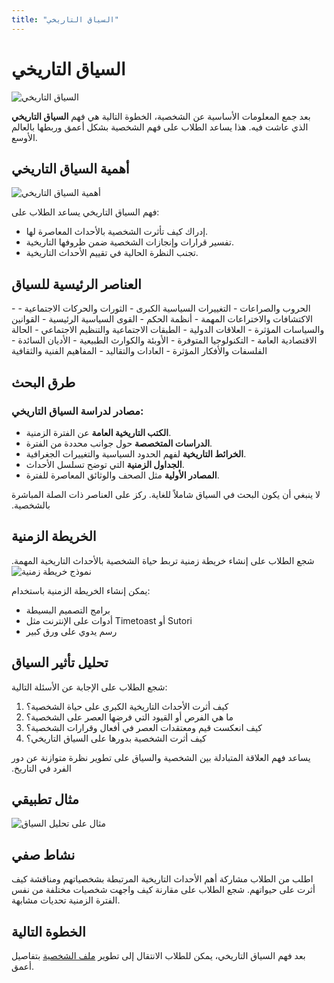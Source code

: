 ```yaml
---
title: "السياق التاريخي"
---
```


<Icon icon="traffic-cone" iconType="duotone" color="#851F6A" size={72} />

# السياق التاريخي

![السياق التاريخي](/images/context.png)

بعد جمع المعلومات الأساسية عن الشخصية، الخطوة التالية هي فهم **السياق التاريخي** الذي عاشت فيه. هذا يساعد الطلاب على فهم الشخصية بشكل أعمق وربطها بالعالم الأوسع.

## أهمية السياق التاريخي

<Frame>
  <img src="/contextimportance.png" alt="أهمية السياق التاريخي" />
</Frame>

فهم السياق التاريخي يساعد الطلاب على:

- إدراك كيف تأثرت الشخصية بالأحداث المعاصرة لها.
- تفسير قرارات وإنجازات الشخصية ضمن ظروفها التاريخية.
- تجنب النظرة الحالية في تقييم الأحداث التاريخية.

## العناصر الرئيسية للسياق

<AccordionGroup>
  <Accordion title="الأحداث التاريخية المهمة">
    - الحروب والصراعات
    - التغييرات السياسية الكبرى
    - الثورات والحركات الاجتماعية
    - الاكتشافات والاختراعات المهمة
  </Accordion>
  <Accordion title="البيئة السياسية">
    - أنظمة الحكم
    - القوى السياسية الرئيسية
    - القوانين والسياسات المؤثرة
    - العلاقات الدولية
  </Accordion>
  <Accordion title="الظروف الاجتماعية والاقتصادية">
    - الطبقات الاجتماعية والتنظيم الاجتماعي
    - الحالة الاقتصادية العامة
    - التكنولوجيا المتوفرة
    - الأوبئة والكوارث الطبيعية
  </Accordion>
  <Accordion title="القيم والمعتقدات">
    - الأديان السائدة
    - الفلسفات والأفكار المؤثرة
    - العادات والتقاليد
    - المفاهيم الفنية والثقافية
  </Accordion>
</AccordionGroup>

## طرق البحث

### مصادر لدراسة السياق التاريخي:

- **الكتب التاريخية العامة** عن الفترة الزمنية.
- **الدراسات المتخصصة** حول جوانب محددة من الفترة.
- **الخرائط التاريخية** لفهم الحدود السياسية والتغييرات الجغرافية.
- **الجداول الزمنية** التي توضح تسلسل الأحداث.
- **المصادر الأولية** مثل الصحف والوثائق المعاصرة للفترة.

<Warning>
  لا ينبغي أن يكون البحث في السياق شاملاً للغاية. ركز على العناصر ذات الصلة المباشرة بالشخصية.
</Warning>

## الخريطة الزمنية

<Tip>
  شجع الطلاب على إنشاء خريطة زمنية تربط حياة الشخصية بالأحداث التاريخية المهمة.
</Tip>

<Frame>
  <img src="/timeline.png" alt="نموذج خريطة زمنية" />
</Frame>

يمكن إنشاء الخريطة الزمنية باستخدام:

- برامج التصميم البسيطة
- أدوات على الإنترنت مثل Timetoast أو Sutori
- رسم يدوي على ورق كبير

## تحليل تأثير السياق

شجع الطلاب على الإجابة عن الأسئلة التالية:

1. كيف أثرت الأحداث التاريخية الكبرى على حياة الشخصية؟
2. ما هي الفرص أو القيود التي فرضها العصر على الشخصية؟
3. كيف انعكست قيم ومعتقدات العصر في أفعال وقرارات الشخصية؟
4. كيف أثرت الشخصية بدورها على السياق التاريخي؟

<Note>
  يساعد فهم العلاقة المتبادلة بين الشخصية والسياق على تطوير نظرة متوازنة عن دور الفرد في التاريخ.
</Note>

## مثال تطبيقي

<Frame>
  <img src="/contextexample.png" alt="مثال على تحليل السياق" />
</Frame>

## نشاط صفي

<Steps>
  <Step title="المناقشة الجماعية">
    اطلب من الطلاب مشاركة أهم الأحداث التاريخية المرتبطة بشخصياتهم ومناقشة كيف أثرت على حيواتهم.
  </Step>
  <Step title="مقارنة الشخصيات المتعاصرة">
    شجع الطلاب على مقارنة كيف واجهت شخصيات مختلفة من نفس الفترة الزمنية تحديات مشابهة.
  </Step>
</Steps>

## الخطوة التالية

بعد فهم السياق التاريخي، يمكن للطلاب الانتقال إلى تطوير [ملف الشخصية](/ar/ملف-الشخصية/ملف-الشخصية) بتفاصيل أعمق. 